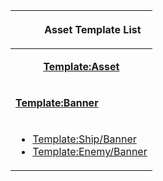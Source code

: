 {| class="wikitable mw-collapsible"
! style="text-align: center; width:20px;"| {{edit|Template:AssetTemplateList}}
! colspan="5" |Asset Template List
|-
| colspan="5" style="text-align: center;font-weight:bold;"|[[Template:Asset]]
| rowspan="2" style="text-align: center;font-weight:bold;"|Other Templates
|-
| colspan="2" style="font-weight:bold;" |[[Template:Banner]]
| style="font-weight:bold;" |[[Template:Card]]
| style="font-weight:bold;" |[[Template:Link]]
| style="font-weight:bold;" | Others
|-
|colspan="2" |
*[[Template:Ship/Banner]]
*[[Template:Enemy/Banner]]
|
*[[Template:Ship/Card]]
*[[Template:Item/Card]]
*[[Template:Equipment/Card]]
|
*[[Template:Ship/Link]]
*[[Template:Enemy/Link]]
*[[Template:Item/Link]]
*[[Template:Equipment/Link]]
|
*[[Template:Item/Icon]]
|
*[[Template:QuestRewardShip]]
*[[Template:QuestRewardItem]]
*[[Template:QuestRewardEquip]]
*[[Template:QuestRewardFurniture]]
|}